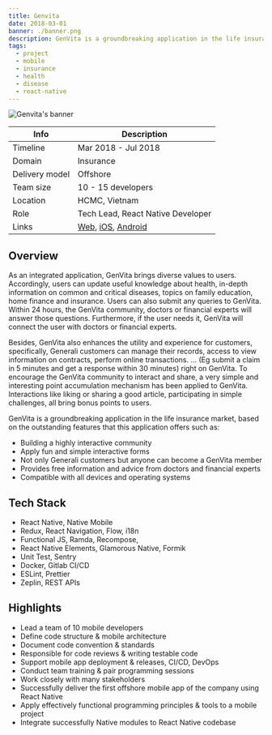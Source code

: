 ```yaml
---
title: Genvita
date: 2018-03-01
banner: ./banner.png
description: GenVita is a groundbreaking application in the life insurance market
tags:
  - project
  - mobile
  - insurance
  - health
  - disease
  - react-native
---
```


![Genvita's banner](./banner.png)

| Info           | Description                                                                                                                                                                      |
| -------------- | -------------------------------------------------------------------------------------------------------------------------------------------------------------------------------- |
| Timeline       | Mar 2018 - Jul 2018                                                                                                                                                              |
| Domain         | Insurance                                                                                                                                                                        |
| Delivery model | Offshore                                                                                                                                                                         |
| Team size      | 10 - 15 developers                                                                                                                                                               |
| Location       | HCMC, Vietnam                                                                                                                                                                    |
| Role           | Tech Lead, React Native Developer                                                                                                                                                |
| Links          | [Web](https://genvita.vn/), [iOS](https://apps.apple.com/us/app/genvita/id1395692603), [Android](https://play.google.com/store/apps/details?id=com.generali.genvita&hl=en&gl=US) |

## Overview

As an integrated application, GenVita brings diverse values to users. Accordingly, users can update useful knowledge about health, in-depth information on common and critical diseases, topics on family education, home finance and insurance. Users can also submit any queries to GenVita. Within 24 hours, the GenVita community, doctors or financial experts will answer those questions. Furthermore, if the user needs it, GenVita will connect the user with doctors or financial experts.

Besides, GenVita also enhances the utility and experience for customers, specifically, Generali customers can manage their records, access to view information on contracts, perform online transactions. … (Eg submit a claim in 5 minutes and get a response within 30 minutes) right on GenVita. To encourage the GenVita community to interact and share, a very simple and interesting point accumulation mechanism has been applied to GenVita. Interactions like liking or sharing a good article, participating in simple challenges, all bring bonus points to users.

GenVita is a groundbreaking application in the life insurance market, based on the outstanding features that this application offers such as:

- Building a highly interactive community
- Apply fun and simple interactive forms
- Not only Generali customers but anyone can become a GenVita member
- Provides free information and advice from doctors and financial experts
- Compatible with all devices and operating systems

## Tech Stack

- React Native, Native Mobile
- Redux, React Navigation, Flow, i18n
- Functional JS, Ramda, Recompose,
- React Native Elements, Glamorous Native, Formik
- Unit Test, Sentry
- Docker, Gitlab CI/CD
- ESLint, Prettier
- Zeplin, REST APIs

## Highlights

- Lead a team of 10 mobile developers
- Define code structure & mobile architecture
- Document code convention & standards
- Responsible for code reviews & writing testable code
- Support mobile app deployment & releases, CI/CD, DevOps
- Conduct team training & pair programming sessions
- Work closely with many stakeholders
- Successfully deliver the first offshore mobile app of the company using React Native
- Apply effectively functional programming principles & tools to a mobile project
- Integrate successfully Native modules to React Native codebase
